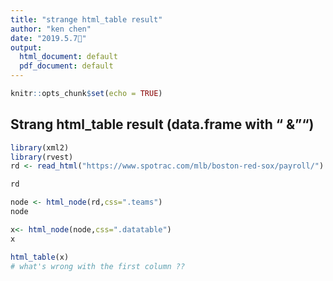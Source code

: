 ```yaml
---
title: "strange html_table result"
author: "ken chen"
date: "2019.5.7"
output:
  html_document: default
  pdf_document: default
---
```


```r
knitr::opts_chunk$set(echo = TRUE)
```

## Strang html_table result (data.frame with "\t" & "\n")  



```r
library(xml2)
library(rvest)
rd <- read_html("https://www.spotrac.com/mlb/boston-red-sox/payroll/")

rd
```
```r
node <- html_node(rd,css=".teams")
node
```



```r
x<- html_node(node,css=".datatable")
x
```

```r

html_table(x)
# what's wrong with the first column ??
```


